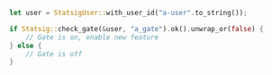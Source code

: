 ```rust
let user = StatsigUser::with_user_id("a-user".to_string());

if Statsig::check_gate(&user, "a_gate").ok().unwrap_or(false) {
    // Gate is on, enable new feature
} else {
    // Gate is off
}
```
